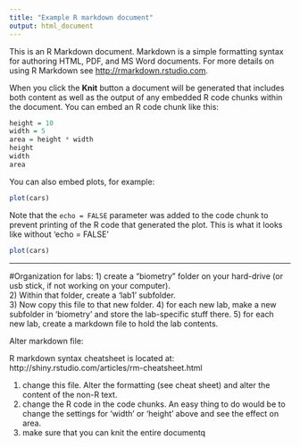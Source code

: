 ```yaml
---
title: "Example R markdown document"
output: html_document
---
```


This is an R Markdown document. Markdown is a simple formatting syntax for authoring HTML, PDF, and MS Word documents. For more details on using R Markdown see <http://rmarkdown.rstudio.com>.

When you click the **Knit** button a document will be generated that includes both content as well as the output of any embedded R code chunks within the document. You can embed an R code chunk like this:

```r
height = 10
width = 5
area = height * width
height
width
area
```

You can also embed plots, for example:

```r
plot(cars)
```

Note that the `echo = FALSE` parameter was added to the code chunk to prevent printing of the R code that generated the plot.  This is what it looks like without 'echo = FALSE'


```r
plot(cars)
```

---

#Organization for labs:
1) create a "biometry" folder on your hard-drive (or usb stick, if not working on your computer).  
2) Within that folder, create a 'lab1' subfolder.  
3) Now copy this file to that new folder. 
4) for each new lab, make a new subfolder in 'biometry' and store the lab-specific stuff there.
5) for each new lab, create a markdown file to hold the lab contents.

Alter markdown file:

R markdown syntax cheatsheet is located at: http://shiny.rstudio.com/articles/rm-cheatsheet.html

1) change this file.  Alter the formatting (see cheat sheet) and alter the content of the non-R text.
2) change the R code in the code chunks.  An easy thing to do would be to change the settings for 'width' or 'height' above and see the effect on area.
3) make sure that you can knit the entire documentq

